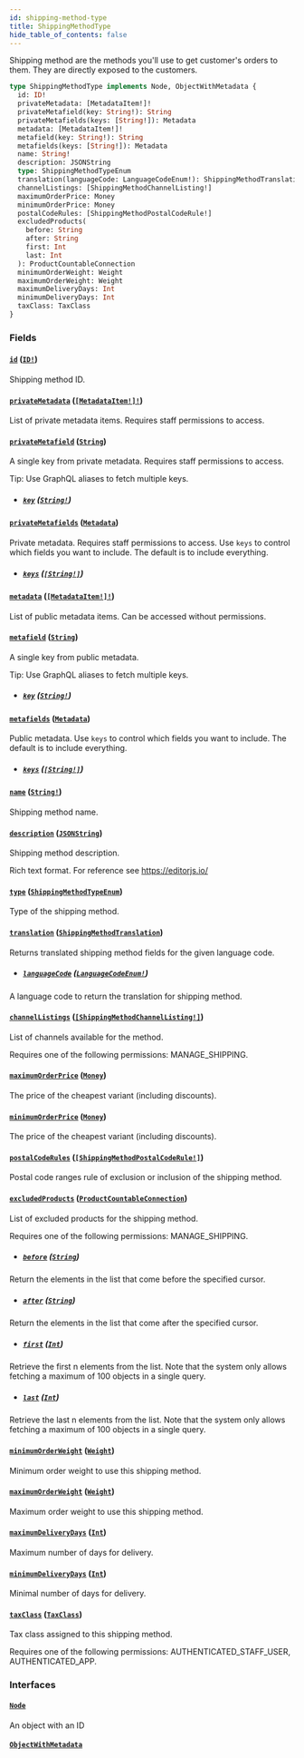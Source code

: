 ```yaml
---
id: shipping-method-type
title: ShippingMethodType
hide_table_of_contents: false
---
```


Shipping method are the methods you'll use to get customer's orders to them. They are directly exposed to the customers.

```graphql
type ShippingMethodType implements Node, ObjectWithMetadata {
  id: ID!
  privateMetadata: [MetadataItem!]!
  privateMetafield(key: String!): String
  privateMetafields(keys: [String!]): Metadata
  metadata: [MetadataItem!]!
  metafield(key: String!): String
  metafields(keys: [String!]): Metadata
  name: String!
  description: JSONString
  type: ShippingMethodTypeEnum
  translation(languageCode: LanguageCodeEnum!): ShippingMethodTranslation
  channelListings: [ShippingMethodChannelListing!]
  maximumOrderPrice: Money
  minimumOrderPrice: Money
  postalCodeRules: [ShippingMethodPostalCodeRule!]
  excludedProducts(
    before: String
    after: String
    first: Int
    last: Int
  ): ProductCountableConnection
  minimumOrderWeight: Weight
  maximumOrderWeight: Weight
  maximumDeliveryDays: Int
  minimumDeliveryDays: Int
  taxClass: TaxClass
}
```

### Fields

#### [`id`](#) ([`ID!`](../../../developer/api-reference/scalars/id))

Shipping method ID.

#### [`privateMetadata`](#) ([`[MetadataItem!]!`](../../../developer/api-reference/objects/metadata-item))

List of private metadata items. Requires staff permissions to access.

#### [`privateMetafield`](#) ([`String`](../../../developer/api-reference/scalars/string))

A single key from private metadata. Requires staff permissions to access.

Tip: Use GraphQL aliases to fetch multiple keys.

- ##### [`key`](#) ([`String!`](../../../developer/api-reference/scalars/string))

#### [`privateMetafields`](#) ([`Metadata`](../../../developer/api-reference/scalars/metadata))

Private metadata. Requires staff permissions to access. Use `keys` to control which fields you want to include. The default is to include everything.

- ##### [`keys`](#) ([`[String!]`](../../../developer/api-reference/scalars/string))

#### [`metadata`](#) ([`[MetadataItem!]!`](../../../developer/api-reference/objects/metadata-item))

List of public metadata items. Can be accessed without permissions.

#### [`metafield`](#) ([`String`](../../../developer/api-reference/scalars/string))

A single key from public metadata.

Tip: Use GraphQL aliases to fetch multiple keys.

- ##### [`key`](#) ([`String!`](../../../developer/api-reference/scalars/string))

#### [`metafields`](#) ([`Metadata`](../../../developer/api-reference/scalars/metadata))

Public metadata. Use `keys` to control which fields you want to include. The default is to include everything.

- ##### [`keys`](#) ([`[String!]`](../../../developer/api-reference/scalars/string))

#### [`name`](#) ([`String!`](../../../developer/api-reference/scalars/string))

Shipping method name.

#### [`description`](#) ([`JSONString`](../../../developer/api-reference/scalars/jsonstring))

Shipping method description.

Rich text format. For reference see https://editorjs.io/

#### [`type`](#) ([`ShippingMethodTypeEnum`](../../../developer/api-reference/enums/shipping-method-type-enum))

Type of the shipping method.

#### [`translation`](#) ([`ShippingMethodTranslation`](../../../developer/api-reference/objects/shipping-method-translation))

Returns translated shipping method fields for the given language code.

- ##### [`languageCode`](#) ([`LanguageCodeEnum!`](../../../developer/api-reference/enums/language-code-enum))

A language code to return the translation for shipping method.

#### [`channelListings`](#) ([`[ShippingMethodChannelListing!]`](../../../developer/api-reference/objects/shipping-method-channel-listing))

List of channels available for the method.

Requires one of the following permissions: MANAGE_SHIPPING.

#### [`maximumOrderPrice`](#) ([`Money`](../../../developer/api-reference/objects/money))

The price of the cheapest variant (including discounts).

#### [`minimumOrderPrice`](#) ([`Money`](../../../developer/api-reference/objects/money))

The price of the cheapest variant (including discounts).

#### [`postalCodeRules`](#) ([`[ShippingMethodPostalCodeRule!]`](../../../developer/api-reference/objects/shipping-method-postal-code-rule))

Postal code ranges rule of exclusion or inclusion of the shipping method.

#### [`excludedProducts`](#) ([`ProductCountableConnection`](../../../developer/api-reference/objects/product-countable-connection))

List of excluded products for the shipping method.

Requires one of the following permissions: MANAGE_SHIPPING.

- ##### [`before`](#) ([`String`](../../../developer/api-reference/scalars/string))

Return the elements in the list that come before the specified cursor.

- ##### [`after`](#) ([`String`](../../../developer/api-reference/scalars/string))

Return the elements in the list that come after the specified cursor.

- ##### [`first`](#) ([`Int`](../../../developer/api-reference/scalars/int))

Retrieve the first n elements from the list. Note that the system only allows fetching a maximum of 100 objects in a single query.

- ##### [`last`](#) ([`Int`](../../../developer/api-reference/scalars/int))

Retrieve the last n elements from the list. Note that the system only allows fetching a maximum of 100 objects in a single query.

#### [`minimumOrderWeight`](#) ([`Weight`](../../../developer/api-reference/objects/weight))

Minimum order weight to use this shipping method.

#### [`maximumOrderWeight`](#) ([`Weight`](../../../developer/api-reference/objects/weight))

Maximum order weight to use this shipping method.

#### [`maximumDeliveryDays`](#) ([`Int`](../../../developer/api-reference/scalars/int))

Maximum number of days for delivery.

#### [`minimumDeliveryDays`](#) ([`Int`](../../../developer/api-reference/scalars/int))

Minimal number of days for delivery.

#### [`taxClass`](#) ([`TaxClass`](../../../developer/api-reference/objects/tax-class))

Tax class assigned to this shipping method.

Requires one of the following permissions: AUTHENTICATED_STAFF_USER, AUTHENTICATED_APP.

### Interfaces

#### [`Node`](../../../developer/api-reference/interfaces/node)

An object with an ID

#### [`ObjectWithMetadata`](../../../developer/api-reference/interfaces/object-with-metadata)
